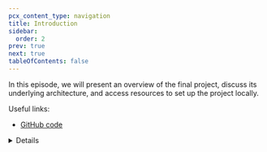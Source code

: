 ```yaml
---
pcx_content_type: navigation
title: Introduction
sidebar:
  order: 2
prev: true
next: true
tableOfContents: false
---
```



<Stream
	videoId="558cdd841276a1aba1426af6293d6d15"
	videoTitle="Introduction to Durable Objects"
	thumbnailStartTime="2.5s"
/>

In this episode, we will present an overview of the final project, discuss its underlying architecture, and access resources to set up the project locally.

Useful links:

- [GitHub code](https://github.com/megaconfidence/veet)

<Details header="Video series" >

<DirectoryListing folder="durable-objects/get-started/video-series" />

</Details>
